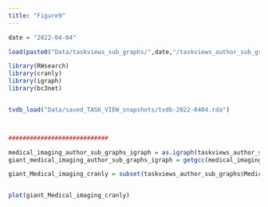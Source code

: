 ```yaml
---
title: "Figure9"
---
```



```r
date = "2022-04-04"

load(paste0("Data/taskviews_sub_graphs/",date,"/taskviews_author_sub_graphs_",date,".RData"))

library(RWsearch)
library(cranly)
library(igraph)
library(bc3net)


tvdb_load("Data/saved_TASK_VIEW_snapshots/tvdb-2022-0404.rda")



############################

medical_imaging_author_sub_graphs_igraph = as.igraph(taskviews_author_sub_graphs$MedicalImaging)
giant_medical_imaging_author_sub_graphs_igraph = getgcc(medical_imaging_author_sub_graphs_igraph)

giant_Medical_imaging_cranly = subset(taskviews_author_sub_graphs$MedicalImaging, author = V(giant_medical_imaging_author_sub_graphs_igraph)$name, only = TRUE, exact = TRUE)


plot(giant_Medical_imaging_cranly)

```



